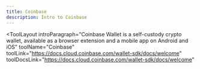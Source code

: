 ```yaml
---
title: Coinbase
description: Intro to Coinbase
---
```


<ToolLayout
    introParagraph="Coinbase Wallet is a self-custody crypto wallet, available as a browser extension and a mobile app on Android and iOS"
    toolName="Coinbase"
    toolLink="https://docs.cloud.coinbase.com/wallet-sdk/docs/welcome"
    toolDocsLink="https://docs.cloud.coinbase.com/wallet-sdk/docs/welcome"
>
</ToolLayout>